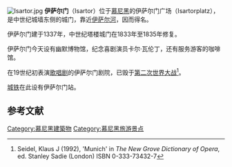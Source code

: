 [[Image:Isartor.jpg|thumb]]
'''伊萨尔门'''（Isartor）位于[[慕尼黑|慕尼黑]]的伊萨尔门广场（Isartorplatz），是中世纪城墙东侧的城门，靠近[[伊萨尔河|伊萨尔河]]，因而得名。 

伊萨尔门建于1337年，中世纪塔楼城门在1833年至1835年修复。

伊萨尔门今天设有幽默博物馆，纪念喜剧演员卡尔·瓦伦丁，还有服务游客的咖啡馆。

在19世纪初表演[[歌唱剧|歌唱剧]]的伊萨尔门剧院，已毁于[[第二次世界大战|第二次世界大战]]<ref>Seidel, Klaus J (1992), 'Munich' in ''The New Grove Dictionary of Opera'', ed. Stanley Sadie (London) ISBN 0-333-73432-7</ref>。

[[慕尼黑城铁|城铁]]在此设有伊萨尔门站。

==参考文献==
{{Reflist}}

{{commons|Category:Isartor|Isartor}}

{{coord|48|8|06|N|11|34|54|E|type:landmark_region:DE|display=title}}

[[Category:慕尼黑建築物|Category:慕尼黑建築物]]
[[Category:慕尼黑旅游景点|Category:慕尼黑旅游景点]]
{{germany-stub}}